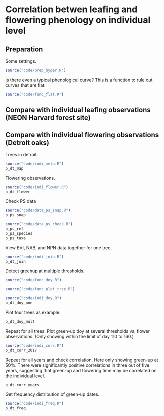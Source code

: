 # Correlation betwen leafing and flowering phenology on individual level
## Preparation

Some settings.
```r
source("code/prep_hyper.R")
```

Is there even a typical phenological curve? This is a function to rule out curves that are flat.
```r
source("code/func_flat.R")
```

## Compare with individual leafing observations (NEON Harvard forest site) 

## Compare with individual flowering observations (Detroit oaks) 
Trees in detroit.
```r
source("code/indi_meta.R")
p_dt_map
```

Flowering observations.
```r
source("code/indi_flower.R")
p_dt_flower
```

Check PS data
```r
source("code/data_ps_snap.R")
p_ps_snap

source("code/data_ps_check.R")
p_ps_ref
p_ps_species
p_ps_taxa
```

View EVI, NAB, and NPN data together for one tree.
```r
source("code/indi_join.R")
p_dt_join
```

Detect greenup at multiple thresholds.
```r
source("code/func_doy.R")
```

```r
source("code/func_plot_tree.R")
```

```r
source("code/indi_doy.R")
p_dt_doy_one
```

Plot four trees as example.
```r
p_dt_doy_mult
```

Repeat for all trees. Plot green-up doy at several thresholds vs. flower observations. (Only showing within the limit of day 110 to 160.)
```r
source("code/indi_corr.R")
p_dt_corr_2017
```

Repeat for all years and check correlation. Here only showing green-up at 50%. There were significantly positive correlations in three out of five years, suggesting that green-up and flowering time may be correlated on the individual level.
```r
p_dt_corr_years
```

Get frequency distribution of green-up dates.
```r
source("code/indi_freq.R")
p_dt_freq
```

